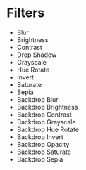 # Filters

- Blur
- Brightness
- Contrast
- Drop Shadow
- Grayscale
- Hue Rotate
- Invert
- Saturate
- Sepia
- Backdrop Blur
- Backdrop Brightness
- Backdrop Contrast
- Backdrop Grayscale
- Backdrop Hue Rotate
- Backdrop Invert
- Backdrop Opacity
- Backdrop Saturate
- Backdrop Sepia
